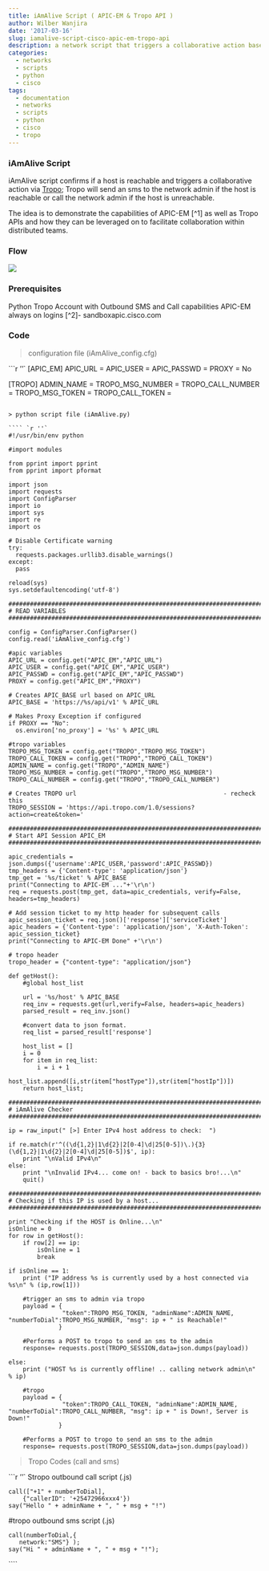 ```yaml
---
title: iAmAlive Script ( APIC-EM & Tropo API )
author: Wilber Wanjira
date: '2017-03-16'
slug: iamalive-script-cisco-apic-em-tropo-api
description: a network script that triggers a collaborative action based on whether a host is reachable or not.
categories:
  - networks
  - scripts
  - python
  - cisco
tags:
  - documentation
  - networks
  - scripts
  - python
  - cisco
  - tropo
---
```


### iAmAlive Script

iAmAlive script confirms if a host is reachable and triggers a collaborative action via [Tropo](https://www.tropo.com/); Tropo will send an sms to the network admin if the host is reachable or call the network admin if the host is unreachable.

The idea is to demonstrate the capabilities of APIC-EM [^1] as well as Tropo APIs and how they can be leveraged on to facilitate collaboration within distributed teams.

### Flow
![](/img/iamalive.png)

### Prerequisites

Python
Tropo Account with Outbound SMS and Call capabilities
APIC-EM always on logins [^2]- sandboxapic.cisco.com

### Code

> configuration file (iAmAlive_config.cfg)

```` `r ''`
[APIC_EM]
APIC_URL = 
APIC_USER = 
APIC_PASSWD = 
PROXY = No

[TROPO]
ADMIN_NAME = 
TROPO_MSG_NUMBER = 
TROPO_CALL_NUMBER = 
TROPO_MSG_TOKEN = 
TROPO_CALL_TOKEN = 
````

> python script file (iAmAlive.py)

```` `r ''`
#!/usr/bin/env python

#import modules

from pprint import pprint
from pprint import pformat

import json
import requests
import ConfigParser
import io
import sys
import re
import os

# Disable Certificate warning
try:
  requests.packages.urllib3.disable_warnings()
except:
  pass

reload(sys)
sys.setdefaultencoding('utf-8')

##############################################################################
# READ VARIABLES
##############################################################################

config = ConfigParser.ConfigParser()
config.read('iAmAlive_config.cfg')

#apic variables
APIC_URL = config.get("APIC_EM","APIC_URL")
APIC_USER = config.get("APIC_EM","APIC_USER")
APIC_PASSWD = config.get("APIC_EM","APIC_PASSWD")
PROXY = config.get("APIC_EM","PROXY")

# Creates APIC_BASE url based on APIC_URL
APIC_BASE = 'https://%s/api/v1' % APIC_URL

# Makes Proxy Exception if configured 
if PROXY == "No":
  os.environ['no_proxy'] = '%s' % APIC_URL

#tropo variables
TROPO_MSG_TOKEN = config.get("TROPO","TROPO_MSG_TOKEN")
TROPO_CALL_TOKEN = config.get("TROPO","TROPO_CALL_TOKEN")
ADMIN_NAME = config.get("TROPO","ADMIN_NAME")
TROPO_MSG_NUMBER = config.get("TROPO","TROPO_MSG_NUMBER")
TROPO_CALL_NUMBER = config.get("TROPO","TROPO_CALL_NUMBER")

# Creates TROPO url                                         - recheck this 
TROPO_SESSION = 'https://api.tropo.com/1.0/sessions?action=create&token='

##############################################################################
# Start API Session APIC_EM
##############################################################################

apic_credentials = json.dumps({'username':APIC_USER,'password':APIC_PASSWD})
tmp_headers = {'Content-type': 'application/json'}
tmp_get = '%s/ticket' % APIC_BASE
print("Connecting to APIC-EM ..."+'\r\n')
req = requests.post(tmp_get, data=apic_credentials, verify=False, headers=tmp_headers)

# Add session ticket to my http header for subsequent calls
apic_session_ticket = req.json()['response']['serviceTicket']
apic_headers = {'Content-type': 'application/json', 'X-Auth-Token': apic_session_ticket}
print("Connecting to APIC-EM Done" +'\r\n')

# tropo header
tropo_header = {"content-type": "application/json"}

def getHost():
    #global host_list

    url = '%s/host' % APIC_BASE
    req_inv = requests.get(url,verify=False, headers=apic_headers)
    parsed_result = req_inv.json()
    
    #convert data to json format.
    req_list = parsed_result['response']
    
    host_list = []
    i = 0
    for item in req_list:
        i = i + 1
        host_list.append([i,str(item["hostType"]),str(item["hostIp"])])
    return host_list;

##############################################################################
# iAmAlive Checker
##############################################################################

ip = raw_input(" [>] Enter IPv4 host address to check:  ")

if re.match(r'^((\d{1,2}|1\d{2}|2[0-4]\d|25[0-5])\.){3}(\d{1,2}|1\d{2}|2[0-4]\d|25[0-5])$', ip):  
    print "\nValid IPv4\n"  
else:
    print "\nInvalid IPv4... come on! - back to basics bro!...\n"
    quit()
    
##############################################################################
# Checking if this IP is used by a host...
##############################################################################

print "Checking if the HOST is Online...\n"
isOnline = 0
for row in getHost():
    if row[2] == ip:
        isOnline = 1
        break

if isOnline == 1:
    print ("IP address %s is currently used by a host connected via %s\n" % (ip,row[1]))
    
    #trigger an sms to admin via tropo
    payload = {
               "token":TROPO_MSG_TOKEN, "adminName":ADMIN_NAME, "numberToDial":TROPO_MSG_NUMBER, "msg": ip + " is Reachable!"
              }
    
    #Performs a POST to tropo to send an sms to the admin
    response= requests.post(TROPO_SESSION,data=json.dumps(payload))
    
else:
    print ("HOST %s is currently offline! .. calling network admin\n" % ip)

    #tropo 
    payload = {
               "token":TROPO_CALL_TOKEN, "adminName":ADMIN_NAME, "numberToDial":TROPO_CALL_NUMBER, "msg": ip + " is Down!, Server is Down!"
              }
    
    #Performs a POST to tropo to send an sms to the admin
    response= requests.post(TROPO_SESSION,data=json.dumps(payload))
````
> Tropo Codes (call and sms)

```` `r ''`
Stropo outbound call script (.js)

    call(["+1" + numberToDial], 
        {"callerID": '+25472966xxx4'})
    say("Hello " + adminName + ", " + msg + "!")

#tropo outbound sms script (.js)

    call(numberToDial,{
       network:"SMS"} );
    say("Hi " + adminName + ", " + msg + "!");
````